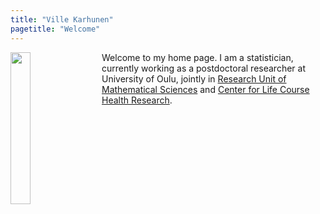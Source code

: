 ```yaml
---
title: "Ville Karhunen"
pagetitle: "Welcome"
---
```


<!--

https://rstudio.github.io/distill/publish_website.html

setwd("my-website/")
rmarkdown::render_site("about.Rmd")


rm(list=ls())
rmarkdown::render_site()

To commit:
Terminal:
git add -A
https://community.rstudio.com/t/blogdown-unable-to-stage-and-commit/6621/4
-->

<img src="figures/img1.jpg" style="width:25%; margin-right: 20px" align="left">

Welcome to my home page.
I am a statistician, currently working as a postdoctoral researcher at University of Oulu, jointly in [Research Unit of Mathematical Sciences](https://www.oulu.fi/mathematics/) and [Center for Life Course Health Research](https://www.oulu.fi/medicine/elite).

